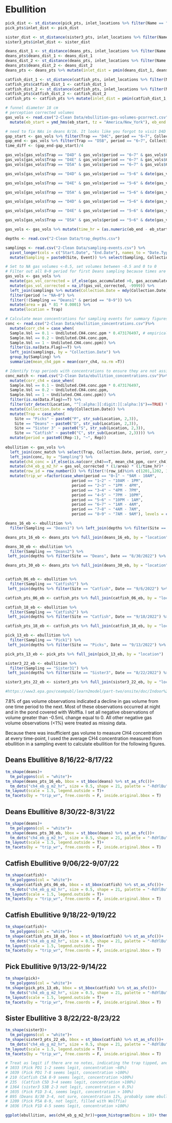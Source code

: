 # Ebullition

```r
pick_dist <- st_distance(pick_pts, inlet_locations %>% filter(Name == "Picks inlet")) %>% as.numeric()
pick_pts$inlet_dist <- pick_dist

sister_dist <- st_distance(sister3_pts, inlet_locations %>% filter(Name == "Sister inlet")) %>% as.numeric()
sister3_pts$inlet_dist <- sister_dist

deans_dist_1 <- st_distance(deans_pts, inlet_locations %>% filter(Name == "Deans inlet 1")) %>% as.numeric()
deans_pts$deans_dist_1 <- deans_dist_1
deans_dist_2 <- st_distance(deans_pts, inlet_locations %>% filter(Name == "Deans inlet 2")) %>% as.numeric()
deans_pts$deans_dist_2 <- deans_dist_2
deans_pts <- deans_pts %>% mutate(inlet_dist = pmin(deans_dist_1, deans_dist_2))

catfish_dist_1 <- st_distance(catfish_pts, inlet_locations %>% filter(Name == "Catfish inlet 1")) %>% as.numeric()
catfish_pts$catfish_dist_1 <- catfish_dist_1
catfish_dist_2 <- st_distance(catfish_pts, inlet_locations %>% filter(Name == "Catfish inlet 2")) %>% as.numeric()
catfish_pts$catfish_dist_2 <- catfish_dist_2
catfish_pts <- catfish_pts %>% mutate(inlet_dist = pmin(catfish_dist_1, catfish_dist_2))
```

```r
# funnel diameter 18 cm
# perception corrected volumes
gas_vols <- read.csv("2-Clean Data/ebullition-gas-volumes-pcorrect.csv") %>% 
  mutate(eb_start = ymd_hms(eb_start, tz = "America/New_York"), eb_end = ymd_hms(eb_end, tz="America/New_York"), Collection.Date = date(eb_end))

# need to fix NAs in deans 8/16. It looks like you forgot to visit D4D in the middle of the night and the algorithm didn't know how to interpolate times in between
gap_start <- gas_vols %>% filter(Trap == "D4C", period == "6~7", Collection.Date ==ymd("2022-08-17")) %>% select(eb_start) %>% pull()
gap_end <- gas_vols %>% filter(Trap == "D5B", period == "6~7", Collection.Date ==ymd("2022-08-17")) %>% select(eb_start) %>% pull()
time_diff <- (gap_end-gap_start)/4

gas_vols[gas_vols$Trap == "D4D" & gas_vols$period == "6~7" & gas_vols$Collection.Date == ymd("2022-08-17"),]$eb_start <- gap_start + time_diff
gas_vols[gas_vols$Trap == "D4E" & gas_vols$period == "6~7" & gas_vols$Collection.Date == ymd("2022-08-17"),]$eb_start <- gap_start + time_diff
gas_vols[gas_vols$Trap == "D5A" & gas_vols$period == "6~7" & gas_vols$Collection.Date == ymd("2022-08-17"),]$eb_start <- gap_start + time_diff

gas_vols[gas_vols$Trap == "D4D" & gas_vols$period == "5~6" & date(gas_vols$eb_start) == ymd("2022-08-16"),]$eb_end <- gas_vols[gas_vols$Trap == "D4D" & gas_vols$period == "6~7" & gas_vols$Collection.Date == ymd("2022-08-17"),]$eb_start 

gas_vols[gas_vols$Trap == "D4E" & gas_vols$period == "5~6" & date(gas_vols$eb_start) == ymd("2022-08-16"),]$eb_end <- gas_vols[gas_vols$Trap == "D4E" & gas_vols$period == "6~7" & gas_vols$Collection.Date == ymd("2022-08-17"),]$eb_start 

gas_vols[gas_vols$Trap == "D5A" & gas_vols$period == "5~6" & date(gas_vols$eb_start) == ymd("2022-08-16"),]$eb_end <- gas_vols[gas_vols$Trap == "D5A" & gas_vols$period == "6~7" & gas_vols$Collection.Date == ymd("2022-08-17"),]$eb_start 

gas_vols[gas_vols$Trap == "D4D" & gas_vols$period == "5~6" & date(gas_vols$eb_start) == ymd("2022-08-16"),]$Collection.Date <- ymd("2022-08-17")

gas_vols[gas_vols$Trap == "D4E" & gas_vols$period == "5~6" & date(gas_vols$eb_start) == ymd("2022-08-16"),]$Collection.Date <- ymd("2022-08-17")

gas_vols[gas_vols$Trap == "D5A" & gas_vols$period == "5~6" & date(gas_vols$eb_start) == ymd("2022-08-16"),]$Collection.Date <- ymd("2022-08-17")

gas_vols <- gas_vols %>% mutate(time_hr = (as.numeric(eb_end - eb_start))/60)
```

```r
depths <- read.csv("2-Clean Data/trap_depths.csv")

samplings <- read.csv("2-Clean Data/sampling-events.csv") %>%
  pivot_longer(cols = c("Start.Date", "End.Date"), names_to = "Date.Type", values_to = "Collection.Date") %>%
  mutate(Sampling = paste0(Site, Event)) %>% select(Sampling, Collection.Date)

# Set to NA gas volumes <-0.5, set volumes between -0.5 and 0 to 0
# Filter out all 8~9 period for first Deans sampling because times are negative (we sampled ebullition traps before diffusion due to rain)
gas_vols <- gas_vols %>% 
  mutate(gas_vol_corrected = if_else(gas_accumulated >0, gas_accumulated, if_else(gas_accumulated < -0.5,  -9999, 0))) %>%
  mutate(gas_vol_corrected = na_if(gas_vol_corrected, -9999)) %>%
  left_join(samplings %>% mutate(Collection.Date = mdy(Collection.Date)), by = "Collection.Date") %>%
  filter(period != "NA~0") %>%
  filter(!(Sampling == "Deans1" & period == "8~9")) %>% 
  mutate(area = pi * 81 * 0.0001) %>%
  mutate(location = Trap)

# Calculate mean concentrations for sampling events for summary figures
conc <- read.csv("2-Clean Data/ebullition_concentrations.csv")%>% 
  mutate(corr_ch4 = case_when(
  Sample.Vol == 0.1 ~ Undiluted.CH4.conc.ppm * 0.473176497, # empirical dilution during GC run
  Sample.Vol == 0.2 ~ Undiluted.CH4.conc.ppm, 
  Sample.Vol == 1 ~ Undiluted.CH4.conc.ppm)) %>% 
  filter(is.na(Data.Flag)==T) %>% 
  left_join(samplings, by = "Collection.Date") %>% 
  group_by(Sampling) %>% 
  summarize(mean_ch4_ppm = mean(corr_ch4, na.rm =T))

# Identify trap periods with concentrations to ensure they are not assigned mean concentrations for summary figures
conc_match <- read.csv("2-Clean Data/ebullition_concentrations.csv")%>% 
  mutate(corr_ch4 = case_when(
  Sample.Vol == 0.1 ~ Undiluted.CH4.conc.ppm * 0.473176497, 
  Sample.Vol == 0.2 ~ Undiluted.CH4.conc.ppm, 
  Sample.Vol == 1 ~ Undiluted.CH4.conc.ppm)) %>% 
  filter(is.na(Data.Flag)==T) %>% 
  filter(str_detect(Location, "^[:alpha:][:digit:][:alpha:]$")==TRUE) %>% 
  mutate(Collection.Date = mdy(Collection.Date)) %>% 
  mutate(Trap = case_when(
    Site == "Picks" ~ paste0("P", str_sub(Location, 2,3)), 
    Site == "Deans" ~ paste0("D", str_sub(Location, 2,3)),
    Site == "Sister 3" ~ paste0("S", str_sub(Location, 2,3)),
    Site == "Catfish" ~ paste0("C", str_sub(Location, 2,3)))) %>% 
  mutate(period = paste0((Rep-1), "~", Rep))
  
ebullition <- gas_vols %>% 
  left_join(conc_match %>% select(Trap, Collection.Date, period, corr_ch4), by = c("Trap", "Collection.Date", "period")) %>% 
  left_join(conc, by = "Sampling") %>% 
  mutate(ch4_conc = if_else(is.na(corr_ch4)==T, mean_ch4_ppm, corr_ch4)) %>%
  mutate(ch4_eb_g_m2_hr = gas_vol_corrected * (1/area) * (1/time_hr)* (1/10^6) * ch4_conc * (1/10^3) * 16.04 * (1/0.0821)* (1/293.15)) %>% 
  mutate(row_id = row_number()) %>% filter(!(row_id)%in% c(1201,1202, 1602,1603)) %>%
  mutate(trip_wr =factor(case_when(period == "0~1" ~ "9AM - 10AM",
                             period == "1~2" ~ "10AM - 1PM",
                             period == "2~3" ~ "1PM - 4PM",
                             period == "3~4" ~ "4PM - 7PM",
                             period == "4~5" ~ "7PM - 10PM",
                             period == "5~6" ~ "10PM - 1AM",
                             period == "6~7" ~ "1AM - 4AM",
                             period == "7~8" ~ "4AM - 7AM",
                             period == "8~9" ~ "7AM - 9AM"), levels = c("9AM - 10AM", "10AM - 1PM", "1PM - 4PM", "4PM - 7PM","7PM - 10PM", "10PM - 1AM", "1AM - 4AM", "4AM - 7AM", "7AM - 9AM")))

deans_16_eb <- ebullition %>%
  filter(Sampling == "Deans1") %>% left_join(depths %>% filter(Site == "Deans", Date == "8/16/2022") %>% select(Trap, Depth), by = "Trap")

deans_pts_16_eb <- deans_pts %>% full_join(deans_16_eb, by = "location")

deans_30_eb <- ebullition %>%
  filter(Sampling == "Deans2") %>%
 left_join(depths %>% filter(Site == "Deans", Date == "8/30/2022") %>% select(Trap, Depth), by = "Trap")

deans_pts_30_eb <- deans_pts %>% full_join(deans_30_eb, by = "location")


catfish_06_eb <- ebullition %>%
  filter(Sampling == "Catfish1") %>%
 left_join(depths %>% filter(Site == "Catfish", Date == "9/6/2022") %>% select(Trap, Depth), by = "Trap")

catfish_pts_06_eb <- catfish_pts %>% full_join(catfish_06_eb, by = "location")

catfish_18_eb <- ebullition %>%
  filter(Sampling == "Catfish2") %>%
 left_join(depths %>% filter(Site == "Catfish", Date == "9/18/2022") %>% select(Trap, Depth), by = "Trap")

catfish_pts_18_eb <- catfish_pts %>% full_join(catfish_18_eb, by = "location")

pick_13_eb <- ebullition %>%
  filter(Sampling == "Pick1") %>%
 left_join(depths %>% filter(Site == "Picks", Date == "9/13/2022") %>% select(Trap, Depth), by = "Trap")

pick_pts_13_eb <- pick_pts %>% full_join(pick_13_eb, by = "location")

sister3_22_eb <- ebullition %>%
  filter(Sampling == "Sister31") %>%
 left_join(depths %>% filter(Site == "Sister3", Date == "8/22/2022") %>% select(Trap, Depth), by = "Trap")

sister3_pts_22_eb <- sister3_pts %>% full_join(sister3_22_eb, by = "location")

#https://www3.epa.gov/ceampubl/learn2model/part-two/onsite/doc/Indoor%20Air%20Unit%20Conversions.pdf
```


7.8% of gas volume observations indicated a decline in gas volume from one time period to the next. Most of these observations occurred at night and in the pond covered with Wolffia. I set all negative observations of volume greater than -0.5mL change equal to 0. All other negative gas volume observations (<1%) were treated as missing data. 

Because there was insufficient gas volume to measure CH4 concentration at every time-point, I used the average CH4 concentration measured from ebullition in a sampling event to calculate ebullition for the following figures. 

## Deans Ebullitive 8/16/22-8/17/22
```r
tm_shape(deans)+
  tm_polygons(col = "white")+
tm_shape(deans_pts_16_eb, bbox = st_bbox(deans) %>% st_as_sfc())+
  tm_dots("ch4_eb_g_m2_hr", size = 0.5, shape = 21, palette = "-RdYlBu", midpoint = NA, title = "CH4 flux (g/m2/hr)")+
tm_layout(scale = 1.5, legend.outside = T)+
tm_facets(by = "trip_wr", free.coords = F, inside.original.bbox = T)
```

## Deans Ebullitive 8/30/22-8/31/22
```r
tm_shape(deans)+
  tm_polygons(col = "white")+
tm_shape(deans_pts_30_eb, bbox = st_bbox(deans) %>% st_as_sfc())+
  tm_dots("ch4_eb_g_m2_hr", size = 0.5, shape = 21, palette = "-RdYlBu", midpoint = NA, title = "CH4 flux (g/m2/hr)")+
tm_layout(scale = 1.5, legend.outside = T)+
tm_facets(by = "trip_wr", free.coords = F, inside.original.bbox = T)
```

## Catfish Ebullitive 9/06/22-9/07/22 
```r
tm_shape(catfish)+
  tm_polygons(col = "white")+
tm_shape(catfish_pts_06_eb, bbox = st_bbox(catfish) %>% st_as_sfc())+
  tm_dots("ch4_eb_g_m2_hr", size = 0.5, shape = 21, palette = "-RdYlBu", midpoint = NA, title = "CH4 flux (g/m2/hr)")+
tm_layout(scale = 1.5, legend.outside = T)+
tm_facets(by = "trip_wr", free.coords = F, inside.original.bbox = T)
```

## Catfish Ebullitive 9/18/22-9/19/22 
```r
tm_shape(catfish)+
  tm_polygons(col = "white")+
tm_shape(catfish_pts_18_eb, bbox = st_bbox(catfish) %>% st_as_sfc())+
  tm_dots("ch4_eb_g_m2_hr", size = 0.5, shape = 21, palette = "-RdYlBu", midpoint = NA, title = "CH4 flux (g/m2/hr)")+
tm_layout(scale = 1.5, legend.outside = T)+
tm_facets(by = "trip_wr", free.coords = F, inside.original.bbox = T)
```

## Pick Ebullitive 9/13/22-9/14/22
```r
tm_shape(pick)+
  tm_polygons(col = "white")+
tm_shape(pick_pts_13_eb, bbox = st_bbox(catfish) %>% st_as_sfc())+
  tm_dots("ch4_eb_g_m2_hr", size = 0.5, shape = 21, palette = "-RdYlBu", midpoint = NA, title = "CH4 flux (g/m2/hr)")+
tm_layout(scale = 1.5, legend.outside = T)+
tm_facets(by = "trip_wr", free.coords = F, inside.original.bbox = T)
```

## Sister Ebullitive 3 8/22/22-8/23/22
```r
tm_shape(sister3)+
  tm_polygons(col = "white")+
tm_shape(sister3_pts_22_eb, bbox = st_bbox(catfish) %>% st_as_sfc())+
  tm_dots("ch4_eb_g_m2_hr", size = 0.5, shape = 21, palette = "-RdYlBu", midpoint = NA, title = "CH4 flux (g/m2/hr)")+
tm_layout(scale = 1.5, legend.outside = T)+
tm_facets(by = "trip_wr", free.coords = F, inside.original.bbox = T)
```

```r
# Treat as legit if there are no notes, indicating the trap tipped, and concentration is indicative of ebullition 
# 1033 (Pick PD1 1-2 seems legit, concentration ~68%)
# 1039 (Pick PD1 7-8 seems legit, concentration >100%)
# 210 (Catfish C5A 8-9 seems legit, concentration >100%)
# 235  (Catfish C5D 3~4 seems legit, concentration >100%)
# 1364 (sister3 S3B 2-3 not legit, concentration < 0.5%)
# 1035 (Pick P1D 3-4, seems legit, concentration > 100%)
# 895 (Deans 8/30 3-4, not sure, concentration 11%, probably some ebullition but maybe mixed with atmospheric, but some of the combo concentrations are low)
# 1209 (Pick P5A 8-9, not legit, filled with Wolffia)
# 1036 (Pick P1D 4-5 seems legit, concentration >100%)

ggplot(ebullition, aes(ch4_eb_g_m2_hr))+geom_histogram(bins = 10)+ theme_bw()+xlab("CH4 Ebullition (g/m2/hr)")
```

